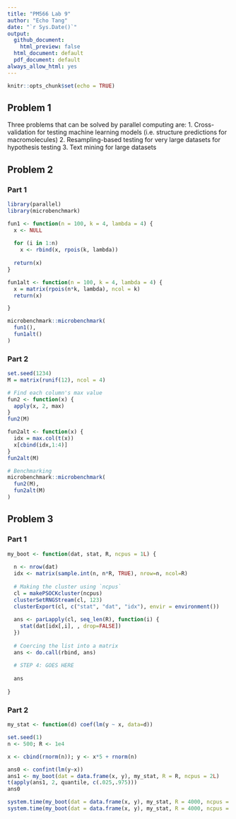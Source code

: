```yaml
---
title: "PM566 Lab 9"
author: "Echo Tang"
date: "`r Sys.Date()`"
output:
  github_document:
    html_preview: false
  html_document: default
  pdf_document: default
always_allow_html: yes
---
```


```r
knitr::opts_chunk$set(echo = TRUE)
```

## Problem 1
Three problems that can be solved by parallel computing are:
1. Cross-validation for testing machine learning models (i.e. structure predictions for macromolecules)
2. Resampling-based testing for very large datasets for hypothesis testing
3. Text mining for large datasets

## Problem 2
### Part 1
```r
library(parallel)
library(microbenchmark)

fun1 <- function(n = 100, k = 4, lambda = 4) {
  x <- NULL
  
  for (i in 1:n)
    x <- rbind(x, rpois(k, lambda))
  
  return(x)
}

fun1alt <- function(n = 100, k = 4, lambda = 4) {
  x = matrix(rpois(n*k, lambda), ncol = k)
  return(x)

}

microbenchmark::microbenchmark(
  fun1(),
  fun1alt()
)

```

### Part 2
```r
set.seed(1234)
M = matrix(runif(12), ncol = 4)

# Find each column's max value
fun2 <- function(x) {
  apply(x, 2, max)
}
fun2(M)

fun2alt <- function(x) {
  idx = max.col(t(x))
  x[cbind(idx,1:4)]
}
fun2alt(M)

# Benchmarking
microbenchmark::microbenchmark(
  fun2(M),
  fun2alt(M)
)
```

## Problem 3
### Part 1
```r
my_boot <- function(dat, stat, R, ncpus = 1L) {
  
  n <- nrow(dat)
  idx <- matrix(sample.int(n, n*R, TRUE), nrow=n, ncol=R)
 
  # Making the cluster using `ncpus`
  cl = makePSOCKcluster(ncpus)
  clusterSetRNGStream(cl, 123)
  clusterExport(cl, c("stat", "dat", "idx"), envir = environment())
  
  ans <- parLapply(cl, seq_len(R), function(i) {
    stat(dat[idx[,i], , drop=FALSE])
  })
  
  # Coercing the list into a matrix
  ans <- do.call(rbind, ans)
  
  # STEP 4: GOES HERE
  
  ans
  
}

```

### Part 2
```r
my_stat <- function(d) coef(lm(y ~ x, data=d))

set.seed(1)
n <- 500; R <- 1e4

x <- cbind(rnorm(n)); y <- x*5 + rnorm(n)

ans0 <- confint(lm(y~x))
ans1 <- my_boot(dat = data.frame(x, y), my_stat, R = R, ncpus = 2L)
t(apply(ans1, 2, quantile, c(.025,.975)))
ans0

system.time(my_boot(dat = data.frame(x, y), my_stat, R = 4000, ncpus = 1L))
system.time(my_boot(dat = data.frame(x, y), my_stat, R = 4000, ncpus = 2L))
```


